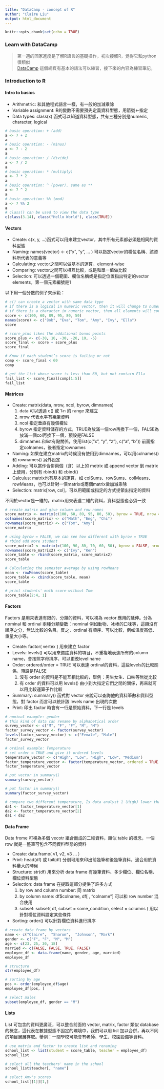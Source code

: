 ```yaml
---
title: "DataCamp - concept of R"
author: "Claire Liu"
output: html_document
---
```


```r
knitr::opts_chunk$set(echo = TRUE)
```

### Learn with DataCamp

> 第一週的回家進度是了解R語言的基礎操作，初次接觸R，覺得它和python很類似    
> [DataCamp](https://www.datacamp.com/home) 這個網頁有基本的語法可以練習，接下來的內容為練習筆記。

### Introduction to R

#### Intro to basics
  * Arithmetric: 和其他程式語言一樣，有一般的加減乘除
  * Variable assignment: R的變數不需要預先定義資料型態，用箭號<-指定
  * Data types: class(x) 函式可以知道資料型態，共有三種分別是numeric, character, logical
  
```r
# basic operation: + (add)
a <- 7 + 2
a
# basic operation: - (minus)
a <- 7 - 2
a
# basic operation: / (divide)
a <- 7 / 2
a
# basic operation: * (multiply)
a <- 7 * 2
a
# basic operation: ^ (power), same as **
a <- 7 ^ 2
a
# basic operation: %% (mod)
a <- 7 %% 2
a
# class() can be used to view the data type
c(class(3.14), class("Hello World"), class(TRUE))
```     

#### Vectors
  * Create: c(x, y,  ...)函式可以用來建立vector，其中所有元素都必須是相同的資料型態
  * Naming: names(vector) <- c("x", "y", ... ) 可以指定vector的欄位名稱、該資料所代表的意義等
  * Calculating: vector之間可以做基本的運算，element-wise
  * Comparing: vector之間可以相互比較，或是和單一值做比較
  * Selection: 可以透過一個範圍、欄位名稱或是指定位置指出特定的vector elements，第一個元素編號是1     
      
  以下用一個分數的例子來示範：
  
```r
# c() can create a vector with same data type
# if there is a logical in numeric vector, then it will change to numeric ( FALSE=0, TRUE=1 )
# if there is a character in numeric vector, then all elements will convert to be characters
score <- c(100, 60, 89, 95, 80, 50)
names(score) <- c("Bob", "Eva", "Tom", "Amy", "Ivy", "Ella")
score
```  

```r
# score_plus likes the additional bonus points
score_plus <- c(-30, 10, -30, -20, 10, -5)
score_final <- score + score_plus
score_final
```  

```r
# Know if each student’s score is failing or not
comp <- score_final < 60
comp
```  

```r
# get the list whose score is less than 60, but not contain Ella
fail_list <- score_final[comp[1:5]]
fail_list
```

#### Matrices
  * Create: matrix(data, nrow, ncol, byrow, dimnames)
    1. data 可以透過 c() 或 1:n 的 range 來建立
    2. nrow 代表水平有幾筆資料
    3. ncol 指定垂直有幾個欄位
    4. byrow 指定資料儲存的方式，TRUE為放滿一個row再換下一個，FALSE為放滿一個col再換下一個，預設是FALSE
    5. dimnames 和list有點關係，使用list(c(“x", "y", "z"), c("a", "b")) 前面指定colnames，後者指定rownames    
    
  * Naming: 如果在建立matrix的時候沒有使用到dimnames，可以用colnames() 和 rownames() 另外設定
  * Adding: 可以當作合併兩個（含）以上的 metrix 或 append vector 到 matrix上使用，分別有 rbind() 和 cbind()
  * Calculus: matrix也有基本的運算，如 colSums、rowSums、colMeans、rowMeans，也可以針對一個matrix或兩個matrix做加減乘除
  * Selection: matrix[row, col]，可以用範圍或指定的方式提領出指定的資料    
  
  不同於vector是一維的，matrix用來表達二維的資料，資料型態也必須一致

```r
# create matrix and give column and row names
score_matrix <- matrix(c(100, 60, 89, 95, 80, 50), byrow = TRUE, nrow = 2)
colnames(score_matrix) <- c("Math", "Eng", "Chi")
rownames(score_matrix) <- c("Tom", "Amy")
score_matrix

# using byrow = FALSE, we can see how different with byrow = TRUE
# rbind add more student
score_matrix2 <- matrix(c(100, 90, 80, 70, 60, 50), byrow = FALSE, nrow = 2)
rownames(score_matrix2) <- c("Ivy", "Ken")
score_table <- rbind(score_matrix, score_matrix2)
score_table

# Calculating the semester average by using rowMeans
mean <- rowMeans(score_table)
score_table <- cbind(score_table, mean)
score_table

# print students' math score without Tom
score_table[2:4, 1]
```  

#### Factors     

Factors 是用來表達有限的、分類的資料，可以視為 vector 應用的延伸。分為 nominal 和 ordinal 兩種分類變數：nominal 例如動物、冰棒的口味等，這類沒有順序之分，無法比較的名目。反之，ordinal 有順序、可以比較，例如溫度高低、重量大小等。     

  * Create: factor( vertex ) 用來建立 factor
  * Levels: levels() 可以用來備註資料的項目，不重複地表達所有的column name，會按照字母排序，可以更改level name
  * Order: ordered/order = TRUE 可以表達 ordinal的資料，這些levels的比較關係，預設是FALSE
    1. 沒有 order 的資料是不能互相比較的，舉例：男生女生、口味等無從比較
    2. 有 order 的資料可以用 levels() 由小到大指定它們之間的關係，再來就可以用比較運算子作比較
  * Summary: summary() 函式對 vector 來說可以查詢他的資料筆數和資料型態，對 factor 而言可以統計該 levels name 出現的次數
  * Print: 印出 factor 時會有一行是原始資料，下一行是 levels
  
```r
# nominal example: gender
# this kind of data can rename by alphabetical order
survey_vector <- c("M", "F", "F", "M", "M")
factor_survey_vector <- factor(survey_vector)
levels(factor_survey_vector) <- c("Female", "Male")
factor_survey_vector

# ordinal example: Temperature
# set order = TRUE and give it ordered levels
temperature_vector <- c("High", "Low", "High", "Low", "Medium")
factor_temperature_vector <- factor(temperature_vector, ordered = TRUE, levels = c("Low", "Medium", "High"))
factor_temperature_vector

# put vector in summary()
summary(survey_vector)

# put factor in summary()
summary(factor_survey_vector)

# compare two different temperature, Is data analyst 1 (High) lower than data analyst 2 (Low) ?
da1 <- factor_temperature_vector[1]
da2 <- factor_temperature_vector[2]
da1 < da2
``` 

#### Data Frame

Data frome 可視為多個 vecotr 組合而成的二維資料，類似 table 的概念，一個 row 就是一整筆可包含不同資料型態的資料     

  * Create: data.frame( v1, v2, v3 ... )
  * Print: head(df) 或 tail(df) 分別可用來印出前幾筆和後幾筆資料，適合用於資料量大的時候
  * Structure: str(df) 用來分析 data frame 有幾筆資料、多少欄位、欄位名稱、欄位資料型態
  * Selection: data frame 在提取這部分提供了許多方式
    1. by row and column number: 同 matrix
    2. by column name: df$colname, df[ , "colname"] 可以和 row number 混合使用
    3. subset: subset( df, subset = some_condition, select = columns ) 用以針對欄位資料設定某些條件
  * Sorting: order() 可以針對欄位資料進行排序
  
```r
# create data frame by vectors
name <- c("Claire",  "Sharon",  "Johnson", "Mark")
gender <- c("F", "F", "M", "M")
age <- c(23, 25, 30, 18)
married <- c(FALSE, FALSE, TRUE, FALSE)
employee_df <- data.frame(name, gender, age, married)
employee_df

# structure
str(employee_df)

# sorting by age
pos <- order(employee_df$age)
employee_df[pos, ]

# select males
subset(employee_df, gender == "M")
```  

#### Lists

List 可包含的資料更廣泛，可以整合前面的 vector, matrix, factor 類似 database 的概念，這代表在數據型態不固定的環境中，我們可以用 list 加以合併，再以不同的項目層層存取。舉例：一間學校可能會有老師、學生、校園設備等資料。

```r
# use matrix and factor to create list and renaming 
school_list <- list(student = score_table, teacher = employee_df)
school_list

# select all the teachers' name in the school
school_list$teacher[, "name"]

# select Amy's scores
school_list[[1]][1,]
```  